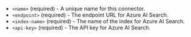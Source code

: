 - `<name>` (required) - A unique name for this connector.
- `<endpoint>` (required) - The endpoint URL for Azure AI Search.
- `<index-name>` (required) - The name of the index for Azure AI Search.
- `<api-key>` (required) - The API key for Azure AI Search.